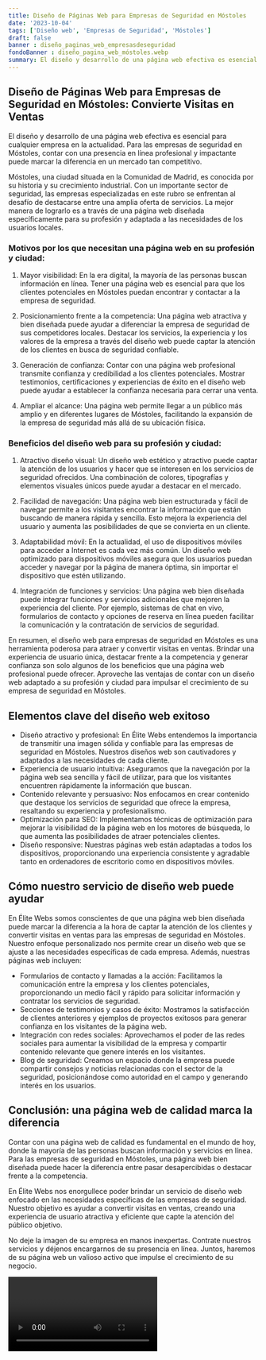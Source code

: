 ```yaml
---
title: Diseño de Páginas Web para Empresas de Seguridad en Móstoles
date: '2023-10-04'
tags: ['Diseño web', 'Empresas de Seguridad', 'Móstoles']
draft: false
banner : diseño_paginas_web_empresasdeseguridad
fondoBanner : diseño_pagina_web_móstoles.webp
summary: El diseño y desarrollo de una página web efectiva es esencial para cualquier empresa en la actualidad. Para las empresas de seguridad en Móstoles, contar con una presencia en línea profesional y impactante puede marcar la diferencia en un mercado tan competitivo.
---
```


## Diseño de Páginas Web para Empresas de Seguridad en Móstoles: Convierte Visitas en Ventas

El diseño y desarrollo de una página web efectiva es esencial para cualquier empresa en la actualidad. Para las empresas de seguridad en Móstoles, contar con una presencia en línea profesional y impactante puede marcar la diferencia en un mercado tan competitivo.

Móstoles, una ciudad situada en la Comunidad de Madrid, es conocida por su historia y su crecimiento industrial. Con un importante sector de seguridad, las empresas especializadas en este rubro se enfrentan al desafío de destacarse entre una amplia oferta de servicios. La mejor manera de lograrlo es a través de una página web diseñada específicamente para su profesión y adaptada a las necesidades de los usuarios locales.

### Motivos por los que necesitan una página web en su profesión y ciudad:

1. Mayor visibilidad: En la era digital, la mayoría de las personas buscan información en línea. Tener una página web es esencial para que los clientes potenciales en Móstoles puedan encontrar y contactar a la empresa de seguridad.

2. Posicionamiento frente a la competencia: Una página web atractiva y bien diseñada puede ayudar a diferenciar la empresa de seguridad de sus competidores locales. Destacar los servicios, la experiencia y los valores de la empresa a través del diseño web puede captar la atención de los clientes en busca de seguridad confiable.

3. Generación de confianza: Contar con una página web profesional transmite confianza y credibilidad a los clientes potenciales. Mostrar testimonios, certificaciones y experiencias de éxito en el diseño web puede ayudar a establecer la confianza necesaria para cerrar una venta.

4. Ampliar el alcance: Una página web permite llegar a un público más amplio y en diferentes lugares de Móstoles, facilitando la expansión de la empresa de seguridad más allá de su ubicación física.

### Beneficios del diseño web para su profesión y ciudad:

1. Atractivo diseño visual: Un diseño web estético y atractivo puede captar la atención de los usuarios y hacer que se interesen en los servicios de seguridad ofrecidos. Una combinación de colores, tipografías y elementos visuales únicos puede ayudar a destacar en el mercado.

2. Facilidad de navegación: Una página web bien estructurada y fácil de navegar permite a los visitantes encontrar la información que están buscando de manera rápida y sencilla. Esto mejora la experiencia del usuario y aumenta las posibilidades de que se convierta en un cliente.

3. Adaptabilidad móvil: En la actualidad, el uso de dispositivos móviles para acceder a Internet es cada vez más común. Un diseño web optimizado para dispositivos móviles asegura que los usuarios puedan acceder y navegar por la página de manera óptima, sin importar el dispositivo que estén utilizando.

4. Integración de funciones y servicios: Una página web bien diseñada puede integrar funciones y servicios adicionales que mejoren la experiencia del cliente. Por ejemplo, sistemas de chat en vivo, formularios de contacto y opciones de reserva en línea pueden facilitar la comunicación y la contratación de servicios de seguridad.

En resumen, el diseño web para empresas de seguridad en Móstoles es una herramienta poderosa para atraer y convertir visitas en ventas. Brindar una experiencia de usuario única, destacar frente a la competencia y generar confianza son solo algunos de los beneficios que una página web profesional puede ofrecer. Aproveche las ventajas de contar con un diseño web adaptado a su profesión y ciudad para impulsar el crecimiento de su empresa de seguridad en Móstoles.

<GifSeo />

<Cta />

## Elementos clave del diseño web exitoso

- Diseño atractivo y profesional: En Élite Webs entendemos la importancia de transmitir una imagen sólida y confiable para las empresas de seguridad en Móstoles. Nuestros diseños web son cautivadores y adaptados a las necesidades de cada cliente.
- Experiencia de usuario intuitiva: Aseguramos que la navegación por la página web sea sencilla y fácil de utilizar, para que los visitantes encuentren rápidamente la información que buscan.
- Contenido relevante y persuasivo: Nos enfocamos en crear contenido que destaque los servicios de seguridad que ofrece la empresa, resaltando su experiencia y profesionalismo.
- Optimización para SEO: Implementamos técnicas de optimización para mejorar la visibilidad de la página web en los motores de búsqueda, lo que aumenta las posibilidades de atraer potenciales clientes.
- Diseño responsive: Nuestras páginas web están adaptadas a todos los dispositivos, proporcionando una experiencia consistente y agradable tanto en ordenadores de escritorio como en dispositivos móviles.

## Cómo nuestro servicio de diseño web puede ayudar

En Élite Webs somos conscientes de que una página web bien diseñada puede marcar la diferencia a la hora de captar la atención de los clientes y convertir visitas en ventas para las empresas de seguridad en Móstoles. Nuestro enfoque personalizado nos permite crear un diseño web que se ajuste a las necesidades específicas de cada empresa. Además, nuestras páginas web incluyen:

- Formularios de contacto y llamadas a la acción: Facilitamos la comunicación entre la empresa y los clientes potenciales, proporcionando un medio fácil y rápido para solicitar información y contratar los servicios de seguridad.
- Secciones de testimonios y casos de éxito: Mostramos la satisfacción de clientes anteriores y ejemplos de proyectos exitosos para generar confianza en los visitantes de la página web.
- Integración con redes sociales: Aprovechamos el poder de las redes sociales para aumentar la visibilidad de la empresa y compartir contenido relevante que genere interés en los visitantes.
- Blog de seguridad: Creamos un espacio donde la empresa puede compartir consejos y noticias relacionadas con el sector de la seguridad, posicionándose como autoridad en el campo y generando interés en los usuarios.

## Conclusión: una página web de calidad marca la diferencia

Contar con una página web de calidad es fundamental en el mundo de hoy, donde la mayoría de las personas buscan información y servicios en línea. Para las empresas de seguridad en Móstoles, una página web bien diseñada puede hacer la diferencia entre pasar desapercibidas o destacar frente a la competencia.

En Élite Webs nos enorgullece poder brindar un servicio de diseño web enfocado en las necesidades específicas de las empresas de seguridad. Nuestro objetivo es ayudar a convertir visitas en ventas, creando una experiencia de usuario atractiva y eficiente que capte la atención del público objetivo.

No deje la imagen de su empresa en manos inexpertas. Contrate nuestros servicios y déjenos encargarnos de su presencia en línea. Juntos, haremos de su página web un valioso activo que impulse el crecimiento de su negocio.

<Video />

<CtaBot job='Empresas de Seguridad' city='Móstoles'/>

<Gmaps query='Móstoles+españa+maps' />
